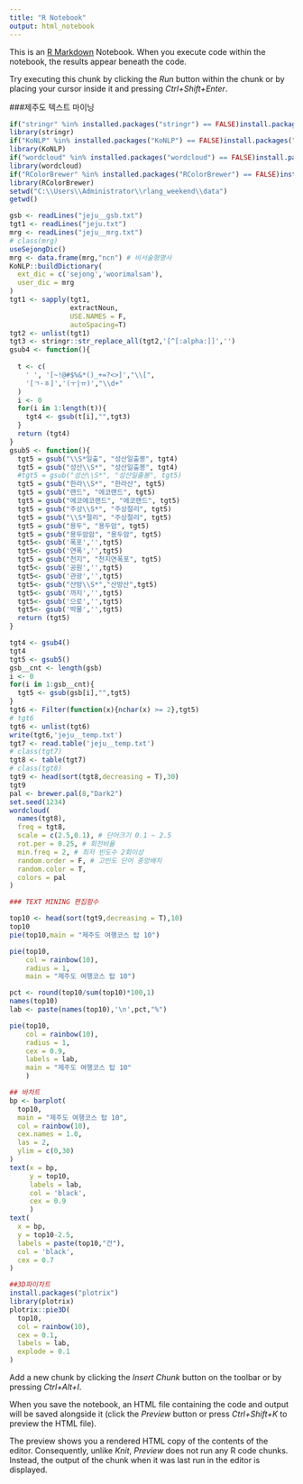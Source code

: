 ```yaml
---
title: "R Notebook"
output: html_notebook
---
```


This is an [R Markdown](http://rmarkdown.rstudio.com) Notebook. When you execute code within the notebook, the results appear beneath the code. 

Try executing this chunk by clicking the *Run* button within the chunk or by placing your cursor inside it and pressing *Ctrl+Shift+Enter*. 


###제주도 텍스트 마이닝
```r
if("stringr" %in% installed.packages("stringr") == FALSE)install.packages("stringr")
library(stringr)
if("KoNLP" %in% installed.packages("KoNLP") == FALSE)install.packages("KoNLP")
library(KoNLP)
if("wordcloud" %in% installed.packages("wordcloud") == FALSE)install.packages("wordcloud")
library(wordcloud)
if("RColorBrewer" %in% installed.packages("RColorBrewer") == FALSE)install.packages("RColorBrewer")
library(RColorBrewer)
setwd("C:\\Users\\Administrator\\rlang_weekend\\data")
getwd()

gsb <- readLines("jeju__gsb.txt")
tgt1 <- readLines("jeju.txt")
mrg <- readLines("jeju__mrg.txt")
# class(mrg)
useSejongDic()
mrg <- data.frame(mrg,"ncn") # 비서술형명사
KoNLP::buildDictionary(
  ext_dic = c('sejong','woorimalsam'),
  user_dic = mrg
)
tgt1 <- sapply(tgt1, 
               extractNoun,
               USE.NAMES = F,
               autoSpacing=T)
tgt2 <- unlist(tgt1)
tgt3 <- stringr::str_replace_all(tgt2,'[^[:alpha:]]','')
gsub4 <- function(){
 
  t <- c(
    ' ', '[~!@#$%&*()_+=?<>]',"\\[",
    '[ㄱ-ㅎ]','(ㅜ|ㅠ)',"\\d+"
  )
  i <- 0
  for(i in 1:length(t)){
    tgt4 <- gsub(t[i],"",tgt3)
  }
  return (tgt4)
}
gsub5 <- function(){
  tgt5 = gsub("\\S*일출", "성산일출봉", tgt4)
  tgt5 = gsub("성산\\S*", "성산일출봉", tgt4)
  #tgt5 = gsub("성산\\S*", "성산일출봉", tgt5)
  tgt5 = gsub("한라\\S*", "한라산", tgt5)
  tgt5 = gsub("랜드", "에코랜드", tgt5)
  tgt5 = gsub("에코에코랜드", "에코랜드", tgt5)
  tgt5 = gsub("주상\\S*", "주상절리", tgt5)
  tgt5 = gsub("\\S*절리", "주상절리", tgt5)
  tgt5 = gsub("용두", "용두암", tgt5)
  tgt5 = gsub("용두암암", "용두암", tgt5)
  tgt5<- gsub('폭포','',tgt5)
  tgt5<- gsub('연폭','',tgt5)
  tgt5 = gsub("천지", "천지연폭포", tgt5)
  tgt5<- gsub('공원','',tgt5)
  tgt5<- gsub('관광','',tgt5)
  tgt5<- gsub("산방\\S*","산방산",tgt5)
  tgt5<- gsub('까지','',tgt5)
  tgt5<- gsub('으로','',tgt5)
  tgt5<- gsub('박물','',tgt5)
  return (tgt5)
}

tgt4 <- gsub4()
tgt4
tgt5 <- gsub5()
gsb__cnt <- length(gsb)
i <- 0
for(i in 1:gsb__cnt){
  tgt5 <- gsub(gsb[i],"",tgt5)
}
tgt6 <- Filter(function(x){nchar(x) >= 2},tgt5)
# tgt6
tgt6 <- unlist(tgt6)
write(tgt6,'jeju__temp.txt')
tgt7 <- read.table('jeju__temp.txt')
# class(tgt7)
tgt8 <- table(tgt7)
# class(tgt8)
tgt9 <- head(sort(tgt8,decreasing = T),30)
tgt9
pal <- brewer.pal(8,"Dark2")
set.seed(1234)
wordcloud(
  names(tgt8),
  freq = tgt8,
  scale = c(2.5,0.1), # 단어크기 0.1 ~ 2.5
  rot.per = 0.25, # 회전비율
  min.freq = 2, # 최저 빈도수 2회이상
  random.order = F, # 고빈도 단어 중앙배치
  random.color = T,
  colors = pal
)

### TEXT MINING 편집함수

top10 <- head(sort(tgt9,decreasing = T),10)
top10
pie(top10,main = "제주도 여행코스 탑 10")

pie(top10,
    col = rainbow(10),
    radius = 1,
    main = "제주도 여행코스 탑 10")

pct <- round(top10/sum(top10)*100,1)
names(top10)
lab <- paste(names(top10),'\n',pct,"%")

pie(top10,
    col = rainbow(10),
    radius = 1,
    cex = 0.9,
    labels = lab,
    main = "제주도 여행코스 탑 10"
    )

## 바차트
bp <- barplot(
  top10,
  main = "제주도 여행코스 탑 10",
  col = rainbow(10),
  cex.names = 1.0,
  las = 2,
  ylim = c(0,30)
)
text(x = bp,
     y = top10,
     labels = lab,
     col = 'black',
     cex = 0.9
     )
text(
  x = bp,
  y = top10-2.5,
  labels = paste(top10,"건"),
  col = 'black',
  cex = 0.7
)

##3D파이차트
install.packages("plotrix")
library(plotrix)
plotrix::pie3D(
  top10,
  col = rainbow(10),
  cex = 0.1,
  labels = lab,
  explode = 0.1
)

```

Add a new chunk by clicking the *Insert Chunk* button on the toolbar or by pressing *Ctrl+Alt+I*.

When you save the notebook, an HTML file containing the code and output will be saved alongside it (click the *Preview* button or press *Ctrl+Shift+K* to preview the HTML file).

The preview shows you a rendered HTML copy of the contents of the editor. Consequently, unlike *Knit*, *Preview* does not run any R code chunks. Instead, the output of the chunk when it was last run in the editor is displayed.
